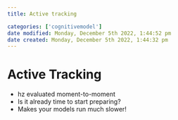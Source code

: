 ```yaml
---
title: Active tracking

categories: ['cognitivemodel']
date modified: Monday, December 5th 2022, 1:44:52 pm
date created: Monday, December 5th 2022, 1:44:32 pm
---
```


# Active Tracking


- hz evaluated moment-to-moment  
- Is it already time to start preparing?
- Makes your models run much slower!



